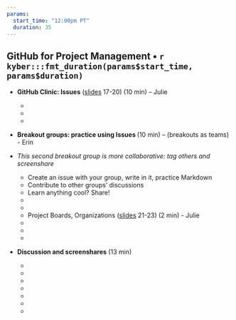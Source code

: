 ```yaml
---
params:
  start_time: "12:00pm PT"
  duration: 35
---
```


## GitHub for Project Management • `r kyber:::fmt_duration(params$start_time, params$duration)`

- **GitHub Clinic: Issues** ([slides](https://docs.google.com/presentation/d/1PzGAbEpNhT6CDPe1DCHf5-eVAjy-2R2D3VMHz7dY774/edit?usp=sharing) 17-20) (10 min) – Julie
  - ‎
  - 
  - 
- **Breakout groups: practice using Issues ** (10 min) – (breakouts as teams) - Erin
- *This second breakout group is more collaborative: tag others and screenshare*

  - Create an issue with your group, write in it, practice Markdown
  - Contribute to other groups’ discussions
  - Learn anything cool? Share!  
  - 
  - 
  - Project Boards, Organizations ([slides](https://docs.google.com/presentation/d/1PzGAbEpNhT6CDPe1DCHf5-eVAjy-2R2D3VMHz7dY774/edit#slide=id.gef700acc1e_0_43) 21-23) (2 min) - Julie
  - ‎
  - 
  - 
- **Discussion and screenshares** (13 min)
  - ‎
  - 
  - 
  - 
  - 
  - 
  - 